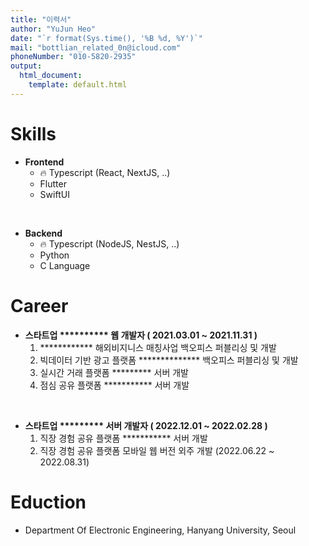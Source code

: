 ```yaml
---
title: "이력서"
author: "YuJun Heo"
date: "`r format(Sys.time(), '%B %d, %Y')`"
mail: "bottlian_related_0n@icloud.com"
phoneNumber: "010-5820-2935"
output:
  html_document:
    template: default.html
---
```


# Skills

- <strong>Frontend</strong>
  - 🔥 Typescript (React, NextJS, ..)
  - Flutter
  - SwiftUI

<br>  
  
- <strong>Backend</strong>
  - 🔥 Typescript (NodeJS, NestJS, ..)
  - Python
  - C Language

# Career
- <strong>스타트업 ********** 웹 개발자 ( 2021.03.01 ~ 2021.11.31 )</strong>
    1. ************ 해외비지니스 매칭사업 백오피스 퍼블리싱 및 개발
    2. 빅데이터 기반 광고 플랫폼 ************** 백오피스 퍼블리싱 및 개발
    3. 실시간 거래 플랫폼 ********* 서버 개발
    4. 점심 공유 플랫폼 *********** 서버 개발

<br>

- <strong>스타트업 ********* 서버 개발자 ( 2022.12.01 ~ 2022.02.28 )</strong>
    1. 직장 경험 공유 플랫폼 *********** 서버 개발
    2. 직장 경험 공유 플랫폼 모바일 웹 버전 외주 개발 (2022.06.22 ~ 2022.08.31)

# Eduction
- Department Of Electronic Engineering, Hanyang University, Seoul